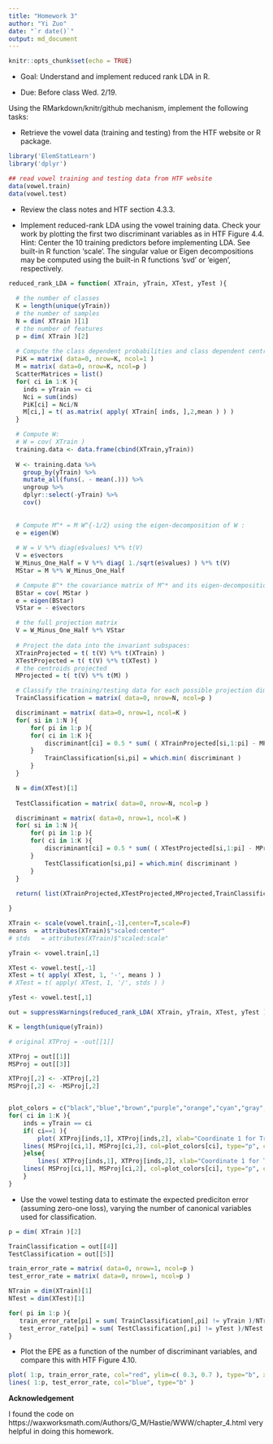 ```yaml
---
title: "Homework 3"
author: "Yi Zuo"
date: "`r date()`"
output: md_document
---
```


```r
knitr::opts_chunk$set(echo = TRUE)

```

* Goal: Understand and implement reduced rank LDA in R.  

* Due: Before class Wed. 2/19.  

Using the RMarkdown/knitr/github mechanism, implement the following tasks:  

* Retrieve the vowel data (training and testing) from the HTF website or R package.

```r
library('ElemStatLearn')
library('dplyr')

## read vowel training and testing data from HTF website
data(vowel.train)
data(vowel.test)

```

* Review the class notes and HTF section 4.3.3.  

* Implement reduced-rank LDA using the vowel training data. Check your work by plotting the first two discriminant variables as in HTF Figure 4.4.   
Hint: Center the 10 training predictors before implementing LDA. See built-in R function 'scale'. The singular value or Eigen decompositions may be computed using the built-in R functions ’svd’ or ’eigen’, respectively.  

```r
reduced_rank_LDA = function( XTrain, yTrain, XTest, yTest ){
  
  # the number of classes 
  K = length(unique(yTrain)) 
  # the number of samples
  N = dim( XTrain )[1] 
  # the number of features
  p = dim( XTrain )[2] 
  
  # Compute the class dependent probabilities and class dependent centroids: 
  PiK = matrix( data=0, nrow=K, ncol=1 )
  M = matrix( data=0, nrow=K, ncol=p )
  ScatterMatrices = list()
  for( ci in 1:K ){
    inds = yTrain == ci
    Nci = sum(inds)
    PiK[ci] = Nci/N
    M[ci,] = t( as.matrix( apply( XTrain[ inds, ],2,mean ) ) )
  }

  # Compute W:
  # W = cov( XTrain ) 
  training.data <- data.frame(cbind(XTrain,yTrain))
  
  W <- training.data %>% 
    group_by(yTrain) %>%
    mutate_all(funs(. - mean(.))) %>%
    ungroup %>%
    dplyr::select(-yTrain) %>%
    cov()
  
  
  # Compute M^* = M W^{-1/2} using the eigen-decomposition of W :
  e = eigen(W)
  
  # W = V %*% diag(e$values) %*% t(V)
  V = e$vectors 
  W_Minus_One_Half = V %*% diag( 1./sqrt(e$values) ) %*% t(V) 
  MStar = M %*% W_Minus_One_Half 

  # Compute B^* the covariance matrix of M^* and its eigen-decomposition:
  BStar = cov( MStar )
  e = eigen(BStar)
  VStar = - e$vectors 

  # the full projection matrix
  V = W_Minus_One_Half %*% VStar 
  
  # Project the data into the invariant subspaces:
  XTrainProjected = t( t(V) %*% t(XTrain) )
  XTestProjected = t( t(V) %*% t(XTest) )
  # the centroids projected
  MProjected = t( t(V) %*% t(M) ) 

  # Classify the training/testing data for each possible projection dimension:
  TrainClassification = matrix( data=0, nrow=N, ncol=p ) 

  discriminant = matrix( data=0, nrow=1, ncol=K )
  for( si in 1:N ){ 
      for( pi in 1:p ){ 
	  for( ci in 1:K ){ 
	      discriminant[ci] = 0.5 * sum( ( XTrainProjected[si,1:pi] - MProjected[ci,1:pi] )^2 ) - log( PiK[ci] )
	  }
          TrainClassification[si,pi] = which.min( discriminant )
      }
  } 

  N = dim(XTest)[1]
  
  TestClassification = matrix( data=0, nrow=N, ncol=p ) 

  discriminant = matrix( data=0, nrow=1, ncol=K )
  for( si in 1:N ){ 
      for( pi in 1:p ){ 
	  for( ci in 1:K ){ 
	      discriminant[ci] = 0.5 * sum( ( XTestProjected[si,1:pi] - MProjected[ci,1:pi] )^2 ) - log( PiK[ci] )
	  }
          TestClassification[si,pi] = which.min( discriminant )
      }
  } 
  
  return( list(XTrainProjected,XTestProjected,MProjected,TrainClassification,TestClassification) )

}

```

```r
XTrain <- scale(vowel.train[,-1],center=T,scale=F)
means  = attributes(XTrain)$"scaled:center"
# stds   = attributes(XTrain)$"scaled:scale"

yTrain <- vowel.train[,1]

XTest <- vowel.test[,-1]
XTest = t( apply( XTest, 1, '-', means ) ) 
# XTest = t( apply( XTest, 1, '/', stds ) ) 

yTest <- vowel.test[,1]

out = suppressWarnings(reduced_rank_LDA( XTrain, yTrain, XTest, yTest ))

K = length(unique(yTrain)) 

# original XTProj = -out[[1]]

XTProj = out[[1]]
MSProj = out[[3]]

XTProj[,2] <- -XTProj[,2] 
MSProj[,2] <- -MSProj[,2] 


plot_colors = c("black","blue","brown","purple","orange","cyan","gray","yellow","black","red","green")
for( ci in 1:K ){
    inds = yTrain == ci
    if( ci==1 ){
        plot( XTProj[inds,1], XTProj[inds,2], xlab="Coordinate 1 for Training Data", ylab="Coordinate 2 for Training Data", col=plot_colors[ci], type="p", xlim=range(XTProj[,1]), ylim=range(XTProj[,2]) )	      
	lines( MSProj[ci,1], MSProj[ci,2], col=plot_colors[ci], type="p", cex=10, pch="." )
    }else{
        lines( XTProj[inds,1], XTProj[inds,2], xlab="Coordinate 1 for Training Data", ylab="Coordinate 2 for Training Data", col=plot_colors[ci], type="p" )
	lines( MSProj[ci,1], MSProj[ci,2], col=plot_colors[ci], type="p", cex=10, pch="." )    
    }
}

```

* Use the vowel testing data to estimate the expected prediciton error (assuming zero-one loss), varying the number of canonical variables used for classification.  

```r

p = dim( XTrain )[2] 

TrainClassification = out[[4]]
TestClassification = out[[5]]

train_error_rate = matrix( data=0, nrow=1, ncol=p )
test_error_rate = matrix( data=0, nrow=1, ncol=p )

NTrain = dim(XTrain)[1]
NTest = dim(XTest)[1]

for( pi in 1:p ){
   train_error_rate[pi] = sum( TrainClassification[,pi] != yTrain )/NTrain
   test_error_rate[pi] = sum( TestClassification[,pi] != yTest )/NTest
}
```

* Plot the EPE as a function of the number of discriminant variables, and compare this with HTF Figure 4.10.  

```r

plot( 1:p, train_error_rate, col="red", ylim=c( 0.3, 0.7 ), type="b", xlab="Dimension", ylab="Misclassification rate" ) 
lines( 1:p, test_error_rate, col="blue", type="b" )

```

**Acknowledgement**

I found the code on https://waxworksmath.com/Authors/G_M/Hastie/WWW/chapter_4.html very helpful in doing this homework.  




